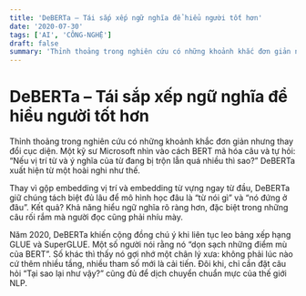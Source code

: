 ```yaml
---
title: 'DeBERTa – Tái sắp xếp ngữ nghĩa để hiểu người tốt hơn'
date: '2020-07-30'
tags: ['AI', 'CÔNG-NGHỆ']
draft: false
summary: 'Thỉnh thoảng trong nghiên cứu có những khoảnh khắc đơn giản nhưng thay đổi cục diện. Một kỹ sư Micro'
---
```


# DeBERTa – Tái sắp xếp ngữ nghĩa để hiểu người tốt hơn

Thỉnh thoảng trong nghiên cứu có những khoảnh khắc đơn giản nhưng thay đổi cục diện. Một kỹ sư Microsoft nhìn vào cách BERT mã hóa câu và tự hỏi: “Nếu vị trí từ và ý nghĩa của từ đang bị trộn lẫn quá nhiều thì sao?” DeBERTa xuất hiện từ một hoài nghi như thế.

Thay vì gộp embedding vị trí và embedding từ vựng ngay từ đầu, DeBERTa giữ chúng tách biệt đủ lâu để mô hình học đâu là “từ nói gì” và “nó đứng ở đâu”. Kết quả? Khả năng hiểu ngữ nghĩa rõ ràng hơn, đặc biệt trong những câu rối rắm mà người đọc cũng phải nhíu mày.

Năm 2020, DeBERTa khiến cộng đồng chú ý khi liên tục leo bảng xếp hạng GLUE và SuperGLUE. Một số người nói rằng nó “dọn sạch những điểm mù của BERT”. Số khác thì thấy nó gợi nhớ một chân lý xưa: không phải lúc nào cứ thêm nhiều tầng, nhiều tham số mới là cải tiến. Đôi khi, chỉ cần đặt câu hỏi “Tại sao lại như vậy?” cũng đủ để dịch chuyển chuẩn mực của thế giới NLP.